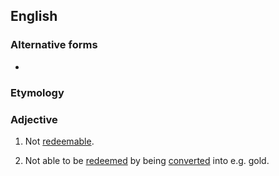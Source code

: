 ==English==

===Alternative forms===
* {{alter|en|non-redeemable||UK}}

===Etymology===
{{prefix|en|non|redeemable}}

===Adjective===
{{en-adj|-}}

# Not [[redeemable]].
# {{lb|en|finances}} Not able to be [[redeem]]ed by being [[convert]]ed into e.g. gold.